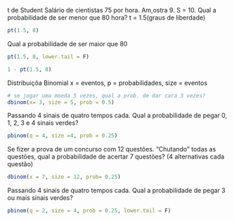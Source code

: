 t de Student
Salário de cientistas 75 por hora. Am,ostra 9. S = 10. Qual a probabilidade de ser menor que 80 hora?
t = 1.5(graus de liberdade)
```r
pt(1.5, 8)
```
Qual a probabilidade de ser maior que 80
```r
pt(1.5, 8, lower.tail = F)

1 - pt(1.5, 8)
```

Distribuiçõa Binomial
x = eventos, p = probabilidades, size = eventos
```r
# se jogar uma moeda 5 vezes, qual a prob. de dar cara 3 vezes?
dbinom(x= 3, size = 5, prob = 0.5)
```

Passando 4 sinais de quatro tempos cada. Qual a probabilidade de pegar 0, 1, 2, 3 e 4 sinais verdes?
```r
pbinom(q = 4, size =4, prob = 0.25)
```

Se fizer a prova de um concurso com 12 questões. "Chutando" todas as questões, qual a probabilidade de acertar 7 questões? (4 alternativas cada questão)
```r
dbinom(x = 7, size = 12, prob= 0.25)
```
Passando 4 sinais de quatro tempos cada. Qual a probabilidade de pegar 3 ou mais sinais verdes?
```r
pbinom(q = 2, size = 4, prob = 0.25, lower.tail = F)
```